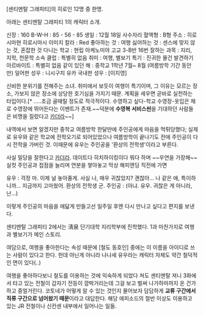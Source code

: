 [센티멘탈 그래피티]의 히로인 12명 중 한명.

아래는 센티멘탈 그래피티 1의 캐릭터 소개.

신장 : 160
B-W-H : 85 - 56 - 85
생일 : 12월 18일 사수자리
혈액형 : B형
주소 : 히로시마현 히로시마시
이미지 칼라 : Red
좋아하는 것 : 여행
싫어하는 것 : 센스에 맞지 않는 것, 혼잡한 것
다니는 학교 : 현립 아케노미야 고교 3-B반 16번
잘하는 과목 : 지리, 지학, 천문학
소속 클럽 : 특별히 없음
취미 : 여행, 별보기
특기 : 진귀한 물건 발견하기
아르바이트 : 특별히 없음
같이 있던 해 : 중학교 1학년 7월~ 8월 (여름방학 기간 동안만)
일어판 성우 : 니시구치 유카
국내판 성우 : [이지영]

신비한 분위기를 전해주는 소녀. 취미에서 보듯이 여행이 특기이며, 그 이유는 모르는 장소, 가보지 않은 장소에 상당한 호기심을 가지기 때문. 계획을 세우면 곧바로 실천하는 타입이다.[* .....조금 골때릴 정도로 적극적이다. 수영하고 싶다-학교 수영장-옷입은 채로 수영장에 뛰어든다는 이벤트가 존재.~~덕분에 '''수영복 서비스씬'''을 기대하던 사람들은 비명을 질렀다고 [[카더라]]~~]

내역에서 보면 알겠지만 중학교 여름방학 한달만에 주인공에게 마음을 먹튀당했다; 실제로 유우와 같은 학교에 전학오기로 되어있었으나 여름방학이 끝나기도 전에 주인공이 다시 전학을 가버린 것. 이때문에 유우는 주인공을 '환상의 전학생'이라고 부른다.


사실 밀당을 잘한다고 [[카더라]]. 데이트다 히치하이킹이다 뭐다 하며 ~~우연을 가장해~~실컷 주인공과 접점을 늘리며 연분을 쌓아놓고 막상 해피엔딩 직전에 가면

유우 : 걱정 마. 이제 널 놓아줄게. 사실 나, 매우 귀찮았지? 괜찮아... 나 같은 애, 특이하니까... 지금까지 고마웠어. 환상의 전학생 군.
주인공 : (아냐. 유우. 귀찮은 게 아니라, 난...)

이렇게 주인공의 마음을 애닯게 만들고선 일주일 후엔 다시 만나고 싶다고 편지를 보낸다.


센티멘탈 그래피티 2에서는 淸泉 단기대학 지리학부에 진학했다. 1과 마찬가지로 여행과 별보기가 메인 스토리.

여담으로, 여행을 좋아한다는 속성 때문에 [철도 동호인] 중에는 이 이름을 아이디로 쓰는 사람이 있다고 한다. 헌데 아닌게 아니라 나나세 유우라는 캐릭터 자체도 약간 철덕적인 면이 있다(..)

여행을 좋아하다보니 철도를 이용하는 것에 익숙하게 되었다 쳐도 센티멘탈 져니 3화에서 타고 있는 전철이 갑자기 전등이 깜박거리는데 그걸 보고 벌써 나가하마까지 온 건가 하고 중얼거린다. 코토네가 어떻게 알 수 있는 것인지 물어보자 담담하게 '''교류 구간에서 직류 구간으로 넘어왔기 때문'''이라고 대답한다. 해당 에피소드의 절반 이상도 이용하고 있는 JR 전철이나 신칸센 내부에서 일어나는 일들.
